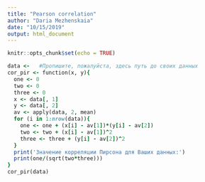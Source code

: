```yaml
---
title: "Pearson correlation"
author: "Daria Mezhenskaia"
date: "10/15/2019"
output: html_document
---
```


```r
knitr::opts_chunk$set(echo = TRUE)
```


```ruby
data <-   #Пропишите, пожалуйста, здесь путь до своих данных
cor_pir <- function(x, y){
  one <- 0
  two <- 0
  three <- 0
  x <- data[, 1]
  y <- data[, 2]
  av <- apply(data, 2, mean)
  for (i in 1:nrow(data)){
    one <- one + (x[i] - av[1])*(y[i] - av[2])
    two <- two + (x[i] - av[1])^2
    three <- three + (y[i] - av[2])^2
  }
  print('Значение корреляции Пирсона для Ваших данных:')
  print(one/(sqrt(two*three)))
}
cor_pir(data)
```